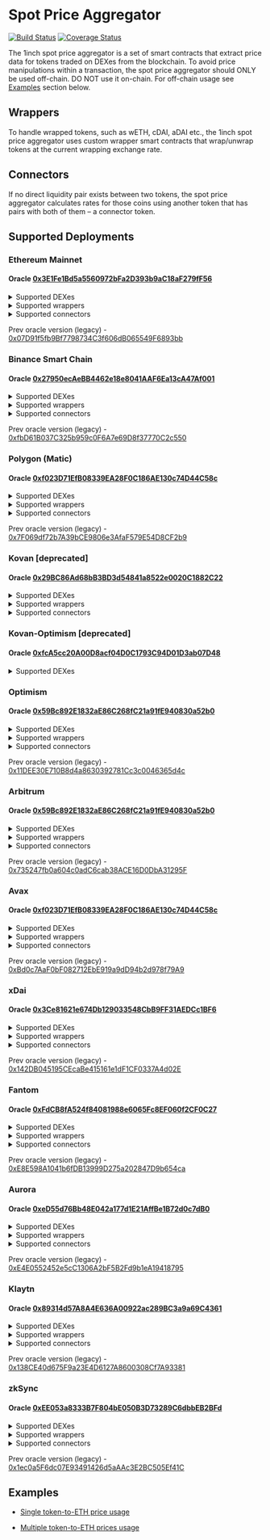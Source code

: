 

# Spot Price Aggregator

[![Build Status](https://github.com/1inch/spot-price-aggregator/actions/workflows/test.yml/badge.svg)](https://github.com/1inch/spot-price-aggregator/actions)
[![Coverage Status](https://codecov.io/gh/1inch/spot-price-aggregator/branch/master/graph/badge.svg?token=6V7609YJ1Q)](https://codecov.io/gh/1inch/spot-price-aggregator)

The 1inch spot price aggregator is a set of smart contracts that extract price data for tokens traded on DEXes from the blockchain. To avoid price manipulations within a transaction, the spot price aggregator should ONLY be used off-chain. DO NOT use it on-chain. For off-chain usage see [Examples](#examples) section below.

## Wrappers

To handle wrapped tokens, such as wETH, cDAI, aDAI etc., the 1inch spot price aggregator uses custom wrapper smart contracts that wrap/unwrap tokens at the current wrapping exchange rate. 

## Connectors

If no direct liquidity pair exists between two tokens, the spot price aggregator calculates rates for those coins using another token that has pairs with both of them – a connector token.

## Supported Deployments

### Ethereum Mainnet

#### Oracle [0x3E1Fe1Bd5a5560972bFa2D393b9aC18aF279fF56](https://etherscan.io/address/0x3E1Fe1Bd5a5560972bFa2D393b9aC18aF279fF56)

<details><summary>Supported DEXes</summary>

   * Chainlink - [0x31B81f9D03EEe1c11Ff6c44D481e3e0451409Efe](https://etherscan.io/address/0x31B81f9D03EEe1c11Ff6c44D481e3e0451409Efe)
   * KyberDMM - [0x1b947aF8b3dd6aa96F8726cd92c894D0Ba6367a3](https://etherscan.io/address/0x1b947aF8b3dd6aa96F8726cd92c894D0Ba6367a3)
   * Mooniswap - [0xeD55d76Bb48E042a177d1E21AffBe1B72d0c7dB0](https://etherscan.io/address/0xeD55d76Bb48E042a177d1E21AffBe1B72d0c7dB0)
   * Synthetix - [0x4d4872339DEF367B1BA1D53955d8586B9F0BE63D](https://etherscan.io/address/0x4d4872339DEF367B1BA1D53955d8586B9F0BE63D)
   * Uniswap - [0x7bdc6954e1c7869B4147A320d589689F628E9921](https://etherscan.io/address/0x7bdc6954e1c7869B4147A320d589689F628E9921)
   * Equalizer - [0xeec05e0D8F7D3f56CECE2026Feaf41b09B423790](https://etherscan.io/address/0xeec05e0D8F7D3f56CECE2026Feaf41b09B423790)
   * ShibaSwap - [0x11BFd590f592457b65Eb85327F5938141f61878a](https://etherscan.io/address/0x11BFd590f592457b65Eb85327F5938141f61878a)
   * SushiSwap - [0xfAf8d8b49D9e121816268CabE24ceF1B9B635908](https://etherscan.io/address/0xfAf8d8b49D9e121816268CabE24ceF1B9B635908)
   * UniswapV2 - [0x74bD9e4F8038DA216c3d20E9Ef6a05502Fc7129e](https://etherscan.io/address/0x74bD9e4F8038DA216c3d20E9Ef6a05502Fc7129e)
   * UniswapV3 - [0x7bBc0156c31A19097eEd6B636AA2F4AB8A31BFD9](https://etherscan.io/address/0x7bBc0156c31A19097eEd6B636AA2F4AB8A31BFD9)
   * Curve - [0xb57CdEC62Df2AA93AC4C2449Eb50eB4d2f264f3e](https://etherscan.io/address/0xb57CdEC62Df2AA93AC4C2449Eb50eB4d2f264f3e)
   
</details>

<details><summary>Supported wrappers</summary>

   * WETH - [0xCD9797E66c41F80B9D91B201d2F10E1bD7A268FD](https://etherscan.io/address/0xCD9797E66c41F80B9D91B201d2F10E1bD7A268FD)
   * AaveV1 - [0x8C00a411Fe8983525F82CFCe34fe4B092d9E525d](https://etherscan.io/address/0x8C00a411Fe8983525F82CFCe34fe4B092d9E525d)
   * AaveV2 - [0x06cC74503B6d1eB6D4d6Bc402f48fC07b804105f](https://etherscan.io/address/0x06cC74503B6d1eB6D4d6Bc402f48fC07b804105f)
   * Compound - [0x7C327E1Ee66d4cF7F4053387241351FDc95A0c04](https://etherscan.io/address/0x7C327E1Ee66d4cF7F4053387241351FDc95A0c04)
   * YVault - [0x9FF110f132d988bfa9bC6a21851Da1aF3aC6EaF8](https://etherscan.io/address/0x9FF110f132d988bfa9bC6a21851Da1aF3aC6EaF8)
   
</details>

<details><summary>Supported connectors</summary>

   * ETH - [0x0000000000000000000000000000000000000000](https://etherscan.io/address/0x0000000000000000000000000000000000000000)
   * WETH - [0xC02aaA39b223FE8D0A0e5C4F27eAD9083C756Cc2](https://etherscan.io/address/0xC02aaA39b223FE8D0A0e5C4F27eAD9083C756Cc2)
   * USDC - [0xA0b86991c6218b36c1d19D4a2e9Eb0cE3606eB48](https://etherscan.io/address/0xA0b86991c6218b36c1d19D4a2e9Eb0cE3606eB48)
   * DAI - [0x6B175474E89094C44Da98b954EedeAC495271d0F](https://etherscan.io/address/0x6B175474E89094C44Da98b954EedeAC495271d0F)
   * USDT - [0xdAC17F958D2ee523a2206206994597C13D831ec7](https://etherscan.io/address/0xdAC17F958D2ee523a2206206994597C13D831ec7)
   * NONE - [0xFFfFfFffFFfffFFfFFfFFFFFffFFFffffFfFFFfF](https://etherscan.io/address/0xFFfFfFffFFfffFFfFFfFFFFFffFFFffffFfFFFfF)
   * 1INCH - [0x111111111117dC0aa78b770fA6A738034120C302](https://etherscan.io/address/0x111111111117dC0aa78b770fA6A738034120C302)
   * WBTC - [0x2260FAC5E5542a773Aa44fBCfeDf7C193bc2C599](https://etherscan.io/address/0x2260FAC5E5542a773Aa44fBCfeDf7C193bc2C599)

</details>

Prev oracle version (legacy) - [0x07D91f5fb9Bf7798734C3f606dB065549F6893bb](https://etherscan.io/address/0x07D91f5fb9Bf7798734C3f606dB065549F6893bb)

### Binance Smart Chain

#### Oracle [0x27950ecAeBB4462e18e8041AAF6Ea13cA47Af001](https://bscscan.com/address/0x27950ecAeBB4462e18e8041AAF6Ea13cA47Af001)

<details><summary>Supported DEXes</summary>

   * ApeSwap - [0xE93293A6088d3a8abDDf62e6CA1A085Cec97D06F](https://bscscan.com/address/0xE93293A6088d3a8abDDf62e6CA1A085Cec97D06F)
   * BakerySwap - [0xCC54299Fc291B261B2bF5552E7F0E5d2F8613E8C](https://bscscan.com/address/0xCC54299Fc291B261B2bF5552E7F0E5d2F8613E8C)
   * BSCswap - [0x3Ce81621e674Db129033548CbB9FF31AEDCc1BF6](https://bscscan.com/address/0x3Ce81621e674Db129033548CbB9FF31AEDCc1BF6)
   * Demax - [0x59Bc892E1832aE86C268fC21a91fE940830a52b0](https://bscscan.com/address/0x59Bc892E1832aE86C268fC21a91fE940830a52b0)
   * KyberDmm - [0xE4E0552452e5cC1306A2bF5B2Fd9b1eA19418795](https://bscscan.com/address/0xE4E0552452e5cC1306A2bF5B2Fd9b1eA19418795)
   * Mooniswap - [0xf023D71EfB08339EA28F0C186AE130c74D44C58c](https://bscscan.com/address/0xf023D71EfB08339EA28F0C186AE130c74D44C58c)
   * Pancake 1 - [0x52a8193C7f42b75F27e4ce96f8ddBA7e854453Ef](https://bscscan.com/address/0x52a8193C7f42b75F27e4ce96f8ddBA7e854453Ef)
   * Pancake 2 - [0x9488795C688d0AAe98F2056467C13a051C954657](https://bscscan.com/address/0x9488795C688d0AAe98F2056467C13a051C954657)
   * Thugswap - [0xFdCB8fA524f84081988e6065Fc8EF060f2CF0C27](https://bscscan.com/address/0xFdCB8fA524f84081988e6065Fc8EF060f2CF0C27)
   
</details>

<details><summary>Supported wrappers</summary>

   * Venus - [0x11DEE30E710B8d4a8630392781Cc3c0046365d4c](https://bscscan.com/address/0x11DEE30E710B8d4a8630392781Cc3c0046365d4c)
   * WBNB - [0x54431918cec22932fcf97e54769f4e00f646690f](https://bscscan.com/address/0x54431918cec22932fcf97e54769f4e00f646690f)
   
</details>

<details><summary>Supported connectors</summary>

   * NONE - [0xFFfFfFffFFfffFFfFFfFFFFFffFFFffffFfFFFfF](https://bscscan.com/address/0xFFfFfFffFFfffFFfFFfFFFFFffFFFffffFfFFFfF)
   * WBNB - [0xbb4CdB9CBd36B01bD1cBaEBF2De08d9173bc095c](https://bscscan.com/address/0xbb4CdB9CBd36B01bD1cBaEBF2De08d9173bc095c)
   * DAI - [0x1AF3F329e8BE154074D8769D1FFa4eE058B1DBc3](https://bscscan.com/address/0x1AF3F329e8BE154074D8769D1FFa4eE058B1DBc3)
   * ETH - [0x2170Ed0880ac9A755fd29B2688956BD959F933F8](https://bscscan.com/address/0x2170Ed0880ac9A755fd29B2688956BD959F933F8)
   * USDC - [0x8AC76a51cc950d9822D68b83fE1Ad97B32Cd580d](https://bscscan.com/address/0x8AC76a51cc950d9822D68b83fE1Ad97B32Cd580d)
   * BSC-USD - [0x55d398326f99059fF775485246999027B3197955](https://bscscan.com/address/0x55d398326f99059fF775485246999027B3197955)
   * BUSD - [0xe9e7CEA3DedcA5984780Bafc599bD69ADd087D56](https://bscscan.com/address/0xe9e7CEA3DedcA5984780Bafc599bD69ADd087D56)
   * 1INCH - [0x111111111117dC0aa78b770fA6A738034120C302](https://bscscan.com/address/0x111111111117dC0aa78b770fA6A738034120C302)

</details>

Prev oracle version (legacy) - [0xfbD61B037C325b959c0F6A7e69D8f37770C2c550](https://bscscan.com/address/0xfbD61B037C325b959c0F6A7e69D8f37770C2c550)

### Polygon (Matic)

#### Oracle [0xf023D71EfB08339EA28F0C186AE130c74D44C58c](https://polygonscan.com/address/0xf023D71EfB08339EA28F0C186AE130c74D44C58c)

<details><summary>Supported DEXes</summary>

   * QuickSwap - [0xB89A664FdAf504CDc7826B97Ba6e522d9b78dbE7](https://polygonscan.com/address/0xB89A664FdAf504CDc7826B97Ba6e522d9b78dbE7)
   * ComethSwap - [0x750c1b699552cAf908D67F5cCFd20A261305328c](https://polygonscan.com/address/0x750c1b699552cAf908D67F5cCFd20A261305328c)
   * DFYN - [0x59Bc892E1832aE86C268fC21a91fE940830a52b0](https://polygonscan.com/address/0x59Bc892E1832aE86C268fC21a91fE940830a52b0)
   * SushiSwap - [0x89314d57A8A4E636A00922ac289BC3a9a69C4361](https://polygonscan.com/address/0x89314d57A8A4E636A00922ac289BC3a9a69C4361)
   * UniswapV3 - [0xCC54299Fc291B261B2bF5552E7F0E5d2F8613E8C](https://polygonscan.com/address/0xCC54299Fc291B261B2bF5552E7F0E5d2F8613E8C)

</details>

<details><summary>Supported wrappers</summary>

   * WMATIC - [0xA0446D8804611944F1B527eCD37d7dcbE442caba](https://polygonscan.com/address/0xA0446D8804611944F1B527eCD37d7dcbE442caba)
   * AaveV2 - [0x138CE40d675F9a23E4D6127A8600308Cf7A93381](https://polygonscan.com/address/0x138CE40d675F9a23E4D6127A8600308Cf7A93381)
   
</details>

<details><summary>Supported connectors</summary>

   * NONE - [0xFFfFfFffFFfffFFfFFfFFFFFffFFFffffFfFFFfF](https://polygonscan.com/address/0xFFfFfFffFFfffFFfFFfFFFFFffFFFffffFfFFFfF)
   * WMATIC - [0x0d500B1d8E8eF31E21C99d1Db9A6444d3ADf1270](https://polygonscan.com/address/0x0d500B1d8E8eF31E21C99d1Db9A6444d3ADf1270)
   * USDC - [0x2791Bca1f2de4661ED88A30C99A7a9449Aa84174](https://polygonscan.com/address/0x2791Bca1f2de4661ED88A30C99A7a9449Aa84174)

</details>

Prev oracle version (legacy) - [0x7F069df72b7A39bCE9806e3AfaF579E54D8CF2b9](https://polygonscan.com/address/0x7F069df72b7A39bCE9806e3AfaF579E54D8CF2b9)

### Kovan [deprecated]

#### Oracle [0x29BC86Ad68bB3BD3d54841a8522e0020C1882C22](https://kovan.etherscan.io/address/0x29BC86Ad68bB3BD3d54841a8522e0020C1882C22)

<details><summary>Supported DEXes</summary>

   * 1inch Liquidity Protocol V1.1 - [0xb707d89D29c189421163515c59E42147371D6857](https://kovan.etherscan.io/address/0xb707d89D29c189421163515c59E42147371D6857)
   * UniswapV2 - [0x57da811a9EF9b79DbC2EA6f6dc39368a8Da1Cf07](https://kovan.etherscan.io/address/0x57da811a9EF9b79DbC2EA6f6dc39368a8Da1Cf07)
   * UniswapV1 - [0x11431a89893025D2a48dCA4EddC396f8C8117187](https://kovan.etherscan.io/address/0x11431a89893025D2a48dCA4EddC396f8C8117187)

</details>

<details><summary>Supported wrappers</summary>

   * Venus
   * WETH - [0x93131EFeE501d5721737C32576238F619548edda](https://kovan.etherscan.io/address/0x93131EFeE501d5721737C32576238F619548edda)

</details>

<details><summary>Supported connectors</summary>

   * ETH
   * WETH - [0xd0A1E359811322d97991E03f863a0C30C2cF029C](https://kovan.etherscan.io/address/0xd0A1E359811322d97991E03f863a0C30C2cF029C)

</details>

### Kovan-Optimism [deprecated]

#### Oracle [0xfcA5cc20A00D8acf04D0C1793C94D01D3ab07D48](https://kovan-optimistic.etherscan.io/address/0xfcA5cc20A00D8acf04D0C1793C94D01D3ab07D48)

<details><summary>Supported DEXes</summary>

   * UniswapV3 - [0x25Ea4bA2E0011B201D06662170d5115fa57F5787](https://kovan-optimistic.etherscan.io/address/0x25Ea4bA2E0011B201D06662170d5115fa57F5787)

</details>

### Optimism

#### Oracle [0x59Bc892E1832aE86C268fC21a91fE940830a52b0](https://optimistic.etherscan.io/address/0x59Bc892E1832aE86C268fC21a91fE940830a52b0)

<details><summary>Supported DEXes</summary>

   * UniswapV3 - [0xFdCB8fA524f84081988e6065Fc8EF060f2CF0C27](https://optimistic.etherscan.io/address/0xFdCB8fA524f84081988e6065Fc8EF060f2CF0C27)
   * Velodrome Finance - [0x750c1b699552cAf908D67F5cCFd20A261305328c](https://optimistic.etherscan.io/address/0x750c1b699552cAf908D67F5cCFd20A261305328c)
   * Synthetix - [0x89314d57A8A4E636A00922ac289BC3a9a69C4361](https://optimistic.etherscan.io/address/0x89314d57A8A4E636A00922ac289BC3a9a69C4361)

</details>

<details><summary>Supported wrappers</summary>

   * // todo: add BaseCoinWrapper
   
</details>

<details><summary>Supported connectors</summary>

   * NONE - [0xFFfFfFffFFfffFFfFFfFFFFFffFFFffffFfFFFfF](https://optimistic.etherscan.io/address/0xFFfFfFffFFfffFFfFFfFFFFFffFFFffffFfFFFfF)
   * WETH - [0x4200000000000000000000000000000000000006](https://optimistic.etherscan.io/address/0x4200000000000000000000000000000000000006)
   * USDC - [0x7F5c764cBc14f9669B88837ca1490cCa17c31607](https://optimistic.etherscan.io/address/0x7F5c764cBc14f9669B88837ca1490cCa17c31607)
   * USDT - [0x94b008aA00579c1307B0EF2c499aD98a8ce58e58](https://optimistic.etherscan.io/address/0x94b008aA00579c1307B0EF2c499aD98a8ce58e58)
   * DAI - [0xDA10009cBd5D07dd0CeCc66161FC93D7c9000da1](https://optimistic.etherscan.io/address/0xDA10009cBd5D07dd0CeCc66161FC93D7c9000da1)
   * WBTC - [0x68f180fcCe6836688e9084f035309E29Bf0A2095](https://optimistic.etherscan.io/address/0x68f180fcCe6836688e9084f035309E29Bf0A2095)
   * OP - [0x4200000000000000000000000000000000000042](https://optimistic.etherscan.io/address/0x4200000000000000000000000000000000000042)

</details>

Prev oracle version (legacy) - [0x11DEE30E710B8d4a8630392781Cc3c0046365d4c](https://optimistic.etherscan.io/address/0x11DEE30E710B8d4a8630392781Cc3c0046365d4c)

### Arbitrum

#### Oracle [0x59Bc892E1832aE86C268fC21a91fE940830a52b0](https://arbiscan.io/address/0x59Bc892E1832aE86C268fC21a91fE940830a52b0)

<details><summary>Supported DEXes</summary>

   * DXswap - [0x750c1b699552cAf908D67F5cCFd20A261305328c](https://arbiscan.io/address/0x750c1b699552cAf908D67F5cCFd20A261305328c)
   * SushiSwap - [0xB89A664FdAf504CDc7826B97Ba6e522d9b78dbE7](https://arbiscan.io/address/0xB89A664FdAf504CDc7826B97Ba6e522d9b78dbE7)
   * UniswapV3 - [0xFdCB8fA524f84081988e6065Fc8EF060f2CF0C27](https://arbiscan.io/address/0xFdCB8fA524f84081988e6065Fc8EF060f2CF0C27)

</details>

<details><summary>Supported wrappers</summary>

   * WETH - [0x0F85A912448279111694F4Ba4F85dC641c54b594](https://arbiscan.io/address/0x0F85A912448279111694F4Ba4F85dC641c54b594)
   
</details>

<details><summary>Supported connectors</summary>

   * NONE - [0xFFfFfFffFFfffFFfFFfFFFFFffFFFffffFfFFFfF](https://arbiscan.io/address/0xFFfFfFffFFfffFFfFFfFFFFFffFFFffffFfFFFfF)
   * WETH - [0x82aF49447D8a07e3bd95BD0d56f35241523fBab1](https://arbiscan.io/address/0x82aF49447D8a07e3bd95BD0d56f35241523fBab1)

</details>

Prev oracle version (legacy) - [0x735247fb0a604c0adC6cab38ACE16D0DbA31295F](https://arbiscan.io/address/0x735247fb0a604c0adC6cab38ACE16D0DbA31295F)

### Avax

#### Oracle [0xf023D71EfB08339EA28F0C186AE130c74D44C58c](https://snowtrace.io/address/0xf023D71EfB08339EA28F0C186AE130c74D44C58c)

<details><summary>Supported DEXes</summary>

   * Joe - [0xB89A664FdAf504CDc7826B97Ba6e522d9b78dbE7](https://snowtrace.io/address/0xB89A664FdAf504CDc7826B97Ba6e522d9b78dbE7)
   * Pangolin - [0x750c1b699552cAf908D67F5cCFd20A261305328c](https://snowtrace.io/address/0x750c1b699552cAf908D67F5cCFd20A261305328c)
   * SushiSwap - [0x89314d57A8A4E636A00922ac289BC3a9a69C4361](https://snowtrace.io/address/0x89314d57A8A4E636A00922ac289BC3a9a69C4361)

</details>

<details><summary>Supported wrappers</summary>

   * WAVAX - [0x046605839c01C54921f4aA1AAa245E88227707D8](https://snowtrace.io/address/0x046605839c01C54921f4aA1AAa245E88227707D8)
   * AaveV2 - [0x8Aa57827C3D147E39F1058517939461538D9C56A](https://snowtrace.io/address/0x8Aa57827C3D147E39F1058517939461538D9C56A)
   
</details>

<details><summary>Supported connectors</summary>

   * NONE - [0xFFfFfFffFFfffFFfFFfFFFFFffFFFffffFfFFFfF](https://arbiscan.io/address/0xFFfFfFffFFfffFFfFFfFFFFFffFFFffffFfFFFfF)
   * WAVAX - [0xB31f66AA3C1e785363F0875A1B74E27b85FD66c7](https://snowtrace.io/address/0xB31f66AA3C1e785363F0875A1B74E27b85FD66c7)
   * WETH.e - [0x49D5c2BdFfac6CE2BFdB6640F4F80f226bc10bAB](https://snowtrace.io/address/0x49D5c2BdFfac6CE2BFdB6640F4F80f226bc10bAB)
   * USDT.e - [0xc7198437980c041c805A1EDcbA50c1Ce5db95118](https://snowtrace.io/address/0xc7198437980c041c805A1EDcbA50c1Ce5db95118)
   * WBTC.e - [0x50b7545627a5162F82A992c33b87aDc75187B218](https://snowtrace.io/address/0x50b7545627a5162F82A992c33b87aDc75187B218)
   * USDC.e - [0xA7D7079b0FEaD91F3e65f86E8915Cb59c1a4C664](https://snowtrace.io/address/0xA7D7079b0FEaD91F3e65f86E8915Cb59c1a4C664)

</details>

Prev oracle version (legacy) - [0xBd0c7AaF0bF082712EbE919a9dD94b2d978f79A9](https://snowtrace.io/address/0xBd0c7AaF0bF082712EbE919a9dD94b2d978f79A9)

### xDai

#### Oracle [0x3Ce81621e674Db129033548CbB9FF31AEDCc1BF6](https://gnosisscan.io/address/0x3Ce81621e674Db129033548CbB9FF31AEDCc1BF6)

<details><summary>Supported DEXes</summary>

   * Honeyswap - [0xCC54299Fc291B261B2bF5552E7F0E5d2F8613E8C](https://gnosisscan.io/address/0xCC54299Fc291B261B2bF5552E7F0E5d2F8613E8C)
   * Levinswap - [0xFdCB8fA524f84081988e6065Fc8EF060f2CF0C27](https://gnosisscan.io/address/0xFdCB8fA524f84081988e6065Fc8EF060f2CF0C27)
   * Swapr - [0x59Bc892E1832aE86C268fC21a91fE940830a52b0](https://gnosisscan.io/address/0x59Bc892E1832aE86C268fC21a91fE940830a52b0)
   * Sushiswap - [0xf023D71EfB08339EA28F0C186AE130c74D44C58c](https://gnosisscan.io/address/0xf023D71EfB08339EA28F0C186AE130c74D44C58c)
   
</details>

<details><summary>Supported wrappers</summary>

   * WXDAI - [0xB89A664FdAf504CDc7826B97Ba6e522d9b78dbE7](https://gnosisscan.io/address/0xB89A664FdAf504CDc7826B97Ba6e522d9b78dbE7)
   
</details>

<details><summary>Supported connectors</summary>

   * XDAI - [0x0000000000000000000000000000000000000000](https://gnosisscan.io/address/0x0000000000000000000000000000000000000000)
   * WXDAI - [0xe91D153E0b41518A2Ce8Dd3D7944Fa863463a97d](https://gnosisscan.io/address/0xe91D153E0b41518A2Ce8Dd3D7944Fa863463a97d)
   * NONE - [0xFFfFfFffFFfffFFfFFfFFFFFffFFFffffFfFFFfF](https://gnosisscan.io/address/0xFFfFfFffFFfffFFfFFfFFFFFffFFFffffFfFFFfF)
   * WETH - [0x6A023CCd1ff6F2045C3309768eAd9E68F978f6e1](https://gnosisscan.io/address/0x6A023CCd1ff6F2045C3309768eAd9E68F978f6e1)
   * HNY - [0x71850b7E9Ee3f13Ab46d67167341E4bDc905Eef9](https://gnosisscan.io/address/0x71850b7E9Ee3f13Ab46d67167341E4bDc905Eef9)
   * USDC - [0xDDAfbb505ad214D7b80b1f830fcCc89B60fb7A83](https://gnosisscan.io/address/0xDDAfbb505ad214D7b80b1f830fcCc89B60fb7A83)
   * USDT - [0x4ECaBa5870353805a9F068101A40E0f32ed605C6](https://gnosisscan.io/address/0x4ECaBa5870353805a9F068101A40E0f32ed605C6)

</details>

Prev oracle version (legacy) - [0x142DB045195CEcaBe415161e1dF1CF0337A4d02E](https://blockscout.com/xdai/mainnet/address/0x142DB045195CEcaBe415161e1dF1CF0337A4d02E)

### Fantom

#### Oracle [0xFdCB8fA524f84081988e6065Fc8EF060f2CF0C27](https://ftmscan.com/address/0xFdCB8fA524f84081988e6065Fc8EF060f2CF0C27)

<details><summary>Supported DEXes</summary>

   * Solidex - [0x750c1b699552cAf908D67F5cCFd20A261305328c](https://ftmscan.com/address/0x750c1b699552cAf908D67F5cCFd20A261305328c)
   * SpiritSwap - [0x89314d57A8A4E636A00922ac289BC3a9a69C4361](https://ftmscan.com/address/0x89314d57A8A4E636A00922ac289BC3a9a69C4361)
   * Spooky - [0xB89A664FdAf504CDc7826B97Ba6e522d9b78dbE7](https://ftmscan.com/address/0xB89A664FdAf504CDc7826B97Ba6e522d9b78dbE7)
   * SushiSwap - [0x59Bc892E1832aE86C268fC21a91fE940830a52b0](https://ftmscan.com/address/0x59Bc892E1832aE86C268fC21a91fE940830a52b0)

</details>

<details><summary>Supported wrappers</summary>

   * WFTM - [0x046605839c01C54921f4aA1AAa245E88227707D8](https://ftmscan.com/address/0x046605839c01C54921f4aA1AAa245E88227707D8)
   * AaveV2 - [0xa0c978c28AB8aEfc95bF58e68A05ce6B9dEAc5A9](https://ftmscan.com/address/0xa0c978c28AB8aEfc95bF58e68A05ce6B9dEAc5A9)
   * Scream - [0x7d18d5Ba1FA30Da1AD757c57eb643564CA02922D](https://ftmscan.com/address/0x7d18d5Ba1FA30Da1AD757c57eb643564CA02922D)
   
</details>

<details><summary>Supported connectors</summary>

   * NONE - [0xFFfFfFffFFfffFFfFFfFFFFFffFFFffffFfFFFfF](https://ftmscan.com/address/0xFFfFfFffFFfffFFfFFfFFFFFffFFFffffFfFFFfF)
   * WFTM - [0x21be370D5312f44cB42ce377BC9b8a0cEF1A4C83](https://ftmscan.com/address/0x21be370D5312f44cB42ce377BC9b8a0cEF1A4C83)

</details>

Prev oracle version (legacy) - [0xE8E598A1041b6fDB13999D275a202847D9b654ca](https://ftmscan.com/address/0xE8E598A1041b6fDB13999D275a202847D9b654ca)


### Aurora

#### Oracle [0xeD55d76Bb48E042a177d1E21AffBe1B72d0c7dB0](https://aurorascan.dev/address/0xeD55d76Bb48E042a177d1E21AffBe1B72d0c7dB0)

<details><summary>Supported DEXes</summary>

   * Trisolaris - [0x587D67870CF6e733F2Ac101eD83675d6C01Ae127](https://aurorascan.dev/address/0x587D67870CF6e733F2Ac101eD83675d6C01Ae127)
   * WannaSwap - [0x7d809B3b23b62D8a455831f38b312C7c8F965D2e](https://aurorascan.dev/address/0x7d809B3b23b62D8a455831f38b312C7c8F965D2e)
   * NearPAD - [0x74bD9e4F8038DA216c3d20E9Ef6a05502Fc7129e](https://aurorascan.dev/address/0x74bD9e4F8038DA216c3d20E9Ef6a05502Fc7129e)
   * AuroraSwap - [0xfAf8d8b49D9e121816268CabE24ceF1B9B635908](https://aurorascan.dev/address/0xfAf8d8b49D9e121816268CabE24ceF1B9B635908)
   * Dodo - [0xeec05e0D8F7D3f56CECE2026Feaf41b09B423790](https://aurorascan.dev/address/0xeec05e0D8F7D3f56CECE2026Feaf41b09B423790)
   * DodoV2 - [0x11BFd590f592457b65Eb85327F5938141f61878a](https://aurorascan.dev/address/0x11BFd590f592457b65Eb85327F5938141f61878a)

</details>

<details><summary>Supported wrappers</summary>

   * WETH - [0x750c1b699552cAf908D67F5cCFd20A261305328c](https://aurorascan.dev/address/0x750c1b699552cAf908D67F5cCFd20A261305328c)
   * Aurigami - [0xc197Ab9d47206dAf739a47AC75D0833fD2b0f87F](https://aurorascan.dev/address/0xc197Ab9d47206dAf739a47AC75D0833fD2b0f87F)
   * Bastion - [0xCC54299Fc291B261B2bF5552E7F0E5d2F8613E8C](https://aurorascan.dev/address/0xCC54299Fc291B261B2bF5552E7F0E5d2F8613E8C)

</details>

<details><summary>Supported connectors</summary>

   * NONE - [0xFFfFfFffFFfffFFfFFfFFFFFffFFFffffFfFFFfF](https://aurorascan.dev/address/0xFFfFfFffFFfffFFfFFfFFFFFffFFFffffFfFFFfF)
   * ETH - [0x0000000000000000000000000000000000000000](https://aurorascan.dev/address/0x0000000000000000000000000000000000000000)
   * WETH - [0xC9BdeEd33CD01541e1eeD10f90519d2C06Fe3feB](https://aurorascan.dev/address/0xC9BdeEd33CD01541e1eeD10f90519d2C06Fe3feB)
   * NEAR - [0xC42C30aC6Cc15faC9bD938618BcaA1a1FaE8501d](https://aurorascan.dev/address/0xC42C30aC6Cc15faC9bD938618BcaA1a1FaE8501d)

</details>

Prev oracle version (legacy) - [0xE4E0552452e5cC1306A2bF5B2Fd9b1eA19418795](https://aurorascan.dev/address/0xE4E0552452e5cC1306A2bF5B2Fd9b1eA19418795)

### Klaytn

#### Oracle [0x89314d57A8A4E636A00922ac289BC3a9a69C4361](https://scope.klaytn.com/account/0x89314d57A8A4E636A00922ac289BC3a9a69C4361)

<details><summary>Supported DEXes</summary>

   * KlaySwap - [0x750c1b699552cAf908D67F5cCFd20A261305328c](https://scope.klaytn.com/account/0x750c1b699552cAf908D67F5cCFd20A261305328c)
   * ClaimSwap - [0xB89A664FdAf504CDc7826B97Ba6e522d9b78dbE7](https://scope.klaytn.com/account/0xB89A664FdAf504CDc7826B97Ba6e522d9b78dbE7)

</details>

<details><summary>Supported wrappers</summary>

   * WKLAY - [0xD9Cc0A957cAC93135596f98c20Fbaca8Bf515909](https://scope.klaytn.com/account/0xD9Cc0A957cAC93135596f98c20Fbaca8Bf515909)
   * Klap - [0x4dFa40FDAA7694676899f8887A45603922609AF4](https://scope.klaytn.com/account/0x4dFa40FDAA7694676899f8887A45603922609AF4)

</details>

<details><summary>Supported connectors</summary>

   * NONE - [0xFFfFfFffFFfffFFfFFfFFFFFffFFFffffFfFFFfF](https://scope.klaytn.com/account/0xFFfFfFffFFfffFFfFFfFFFFFffFFFffffFfFFFfF)
   * KLAY - [0x0000000000000000000000000000000000000000](https://scope.klaytn.com/account/0x0000000000000000000000000000000000000000)
   * WKLAY - [0xe4f05A66Ec68B54A58B17c22107b02e0232cC817](https://scope.klaytn.com/account/0xe4f05A66Ec68B54A58B17c22107b02e0232cC817)

</details>

Prev oracle version (legacy) - [0x138CE40d675F9a23E4D6127A8600308Cf7A93381](https://scope.klaytn.com/account/0x138CE40d675F9a23E4D6127A8600308Cf7A93381)

### zkSync

#### Oracle [0xEE053a8333B7F804bE050B3D73289C6dbbEB2BFd](https://explorer.zksync.io/address/0xEE053a8333B7F804bE050B3D73289C6dbbEB2BFd)

<details><summary>Supported DEXes</summary>

   * Solidly - [0x535f5B303DA43c5B83FDe10DE3D79b734B5117C3](https://explorer.zksync.io/address/0x535f5B303DA43c5B83FDe10DE3D79b734B5117C3)
   * Syncswap - [0xdD8263F21D4DDB533C5F3B2059493b431cAEAB8d](https://explorer.zksync.io/address/0xdD8263F21D4DDB533C5F3B2059493b431cAEAB8d)

</details>

<details><summary>Supported wrappers</summary>

   * WETH - [0x2D9E7B597b53D98C60A0904DEE7d838042Db9A25](https://explorer.zksync.io/address/0x2D9E7B597b53D98C60A0904DEE7d838042Db9A25)

</details>

<details><summary>Supported connectors</summary>

   * ETH - [0x0000000000000000000000000000000000000000](https://explorer.zksync.io/address/0x0000000000000000000000000000000000000000)
   * NONE - [0xFFfFfFffFFfffFFfFFfFFFFFffFFFffffFfFFFfF](https://explorer.zksync.io/address/0xFFfFfFffFFfffFFfFFfFFFFFffFFFffffFfFFFfF)
   * WETH - [0x5AEa5775959fBC2557Cc8789bC1bf90A239D9a91](https://explorer.zksync.io/address/0x5AEa5775959fBC2557Cc8789bC1bf90A239D9a91)
   * USDC - [0x3355df6D4c9C3035724Fd0e3914dE96A5a83aaf4](https://explorer.zksync.io/address/0x3355df6D4c9C3035724Fd0e3914dE96A5a83aaf4)

</details>

Prev oracle version (legacy) - [0x1ec0a5F6dc07E93491426d5aAAc3E2BC505Ef41C](https://explorer.zksync.io/address/0x1ec0a5F6dc07E93491426d5aAAc3E2BC505Ef41C)

## Examples

* [Single token-to-ETH price usage](https://github.com/1inch-exchange/offchain-oracle/blob/master/examples/single-price.js)

* [Multiple token-to-ETH prices usage](https://github.com/1inch-exchange/offchain-oracle/blob/master/examples/multiple-prices.js)
